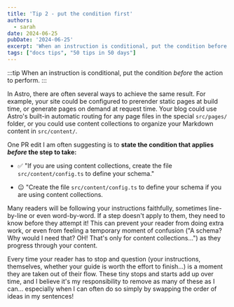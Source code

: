 ```yaml
---
title: 'Tip 2 - put the condition first'
authors:
  - sarah
date: 2024-06-25
pubDate: '2024-06-25'
excerpt: 'When an instruction is conditional, put the condition before the action to perform.'
tags: ["docs tips", "50 tips in 50 days"]
---
```


:::tip
When an instruction is conditional, put the condition *before* the action to perform.
:::

In Astro, there are often several ways to achieve the same result. For example, your site could be configured to prerender static pages at build time, or generate pages on demand at request time. Your blog could use Astro's built-in automatic routing for any page files in the special `src/pages/` folder, or you could use content collections to organize your Markdown content in `src/content/`.

One PR edit I am often suggesting is to **state the condition that applies *before* the step to take:** 

- ✅ "If you are using content collections, create the file `src/content/config.ts` to define your schema."

- 😐 "Create the file `src/content/config.ts` to define your schema if you are using content collections.

Many readers will be following your instructions faithfully, sometimes line-by-line or even word-by-word. If a step doesn't apply to them, they need to know before they attempt it! This can prevent your reader from doing extra work, or even from feeling a temporary moment of confusion ("A schema? Why would I need that? OH! That's only for content collections...") as they progress through your content. 

Every time your reader has to stop and question (your instructions, themselves, whether your guide is worth the effort to finish...) is a moment they are taken out of their flow. These tiny stops and starts add up over time, and I believe it's my responsibility to remove as many of these as I can... especially when I can often do so simply by swapping the order of ideas in my sentences!


<LinkCard title="See the whole list of tips!" href="/blog/50-docs-tips-in-50-days" />